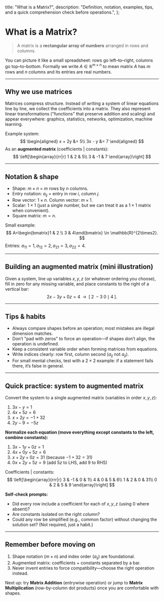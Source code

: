   title: "What is a Matrix?",
  description: "Definition, notation, examples, tips, and a quick comprehension check before operations.",
};

# What is a Matrix?

> A matrix is a **rectangular array of numbers** arranged in rows and columns.

You can picture it like a small spreadsheet: rows go left–to–right, columns go top–to–bottom. Formally we write $A \in \mathbb{R}^{m\times n}$ to mean matrix $A$ has $m$ rows and $n$ columns and its entries are real numbers.

---

## Why we use matrices

Matrices compress structure. Instead of writing a system of linear equations line by line, we collect the coefficients into a matrix. They also represent linear transformations ("functions" that preserve addition and scaling) and appear everywhere: graphics, statistics, networks, optimization, machine learning.

Example system:
$$
\begin{aligned}
x + 2y &= 5\\
3x - y &= 7
\end{aligned}
$$
As an **augmented matrix** (coefficients | constants):
$$
\left[\begin{array}{rr|r}
1 & 2 & 5\\
3 & -1 & 7
\end{array}\right]
$$

---

## Notation & shape

- Shape: $m\times n$ = $m$ rows by $n$ columns.
- Entry notation: $a_{ij}$ = entry in row $i$, column $j$.
- Row vector: $1\times n$. Column vector: $m\times 1$.
- Scalar: $1\times1$ (just a single number, but we can treat it as a $1\times1$ matrix when convenient).
- Square matrix: $m=n$.

Small example:
$$
A=\begin{bmatrix}1 & 2 \\ 3 & 4\end{bmatrix} \in \mathbb{R}^{2\times2}.
$$
Entries: $a_{11}=1, a_{12}=2, a_{21}=3, a_{22}=4$.

---

## Building an augmented matrix (mini illustration)

Given a system, line up variables $x,y,z$ (or whatever ordering you choose), fill in zero for any missing variable, and place constants to the right of a vertical bar:
$$
2x - 3y + 0z = 4 \;\;\longrightarrow\;\; [\;2\; -3\; 0\mid 4\;].
$$

---

## Tips & habits

- Always compare shapes before an operation; most mistakes are illegal dimension matches.
- Don’t "pad with zeros" to force an operation—if shapes don’t align, the operation is undefined.
- Keep a consistent variable order when forming matrices from equations.
- Write indices clearly: row first, column second ($a_{ij}$ not $a_{ji}$).
- For small mental checks, test with a $2\times2$ example: if a statement fails there, it’s false in general.

---

## Quick practice: system to augmented matrix

Convert the system to a single augmented matrix (variables in order $x,y,z$):

1. $3x - y = 1$
2. $4x + 5z = 6$
3. $x + 2y = -1 + 32$
4. $2y - 9 = -5z$

**Normalize each equation (move everything except constants to the left, combine constants):**
1. $3x - 1y + 0z = 1$
2. $4x + 0y + 5z = 6$
3. $x + 2y + 0z = 31$ (because $-1 + 32 = 31$)
4. $0x + 2y + 5z = 9$ (add $5z$ to LHS, add $9$ to RHS)

Coefficients | constants:
$$
\left[\begin{array}{rrr|r}
3 & -1 & 0 & 1\\
4 & 0 & 5 & 6\\
1 & 2 & 0 & 31\\
0 & 2 & 5 & 9
\end{array}\right]
$$

**Self‑check prompts:**
- Did every row include a coefficient for each of $x,y,z$ (using 0 where absent)?
- Are constants isolated on the right column?
- Could any row be simplified (e.g., common factor) without changing the solution set? (Not required, just a habit.)

---

## Remember before moving on

1. Shape notation ($m\times n$) and index order ($a_{ij}$) are foundational.
2. Augmented matrix: coefficients + constants separated by a bar.
3. Never invent entries to force compatibility—choose the right operation instead.

Next up: try **Matrix Addition** (entrywise operation) or jump to **Matrix Multiplication** (row-by-column dot products) once you are comfortable with shapes.
